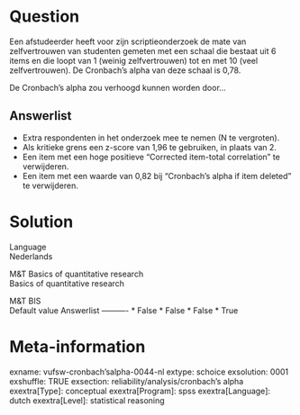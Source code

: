 Question
========
Een afstudeerder heeft voor zijn scriptieonderzoek de mate van
zelfvertrouwen van studenten gemeten met een schaal die bestaat uit 6
items en die loopt van 1 (weinig zelfvertrouwen) tot en met 10 (veel
zelfvertrouwen). De Cronbach’s alpha van deze schaal is 0,78.  
  
De Cronbach’s alpha zou verhoogd kunnen worden door...

Answerlist
----------
* Extra respondenten in het onderzoek mee te nemen (N te vergroten).
* Als kritieke grens een z-score van 1,96 te gebruiken, in plaats van 2.
* Een item met een hoge positieve “Corrected item-total correlation” te
  verwijderen.
* Een item met een waarde van 0,82 bij “Cronbach’s alpha if item deleted”
  te verwijderen.

Solution
========











Language  
Nederlands

M&T Basics of quantitative research  
Basics of quantitative research

M&T BIS  
Default value
Answerlist
----------
* False
* False
* False
* True

Meta-information
================
exname: vufsw-cronbach'salpha-0044-nl
extype: schoice
exsolution: 0001
exshuffle: TRUE
exsection: reliability/analysis/cronbach's alpha
exextra[Type]: conceptual
exextra[Program]: spss
exextra[Language]: dutch
exextra[Level]: statistical reasoning

